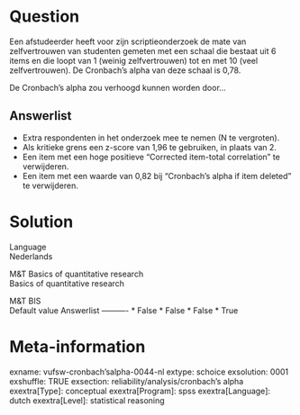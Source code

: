 Question
========
Een afstudeerder heeft voor zijn scriptieonderzoek de mate van
zelfvertrouwen van studenten gemeten met een schaal die bestaat uit 6
items en die loopt van 1 (weinig zelfvertrouwen) tot en met 10 (veel
zelfvertrouwen). De Cronbach’s alpha van deze schaal is 0,78.  
  
De Cronbach’s alpha zou verhoogd kunnen worden door...

Answerlist
----------
* Extra respondenten in het onderzoek mee te nemen (N te vergroten).
* Als kritieke grens een z-score van 1,96 te gebruiken, in plaats van 2.
* Een item met een hoge positieve “Corrected item-total correlation” te
  verwijderen.
* Een item met een waarde van 0,82 bij “Cronbach’s alpha if item deleted”
  te verwijderen.

Solution
========











Language  
Nederlands

M&T Basics of quantitative research  
Basics of quantitative research

M&T BIS  
Default value
Answerlist
----------
* False
* False
* False
* True

Meta-information
================
exname: vufsw-cronbach'salpha-0044-nl
extype: schoice
exsolution: 0001
exshuffle: TRUE
exsection: reliability/analysis/cronbach's alpha
exextra[Type]: conceptual
exextra[Program]: spss
exextra[Language]: dutch
exextra[Level]: statistical reasoning

